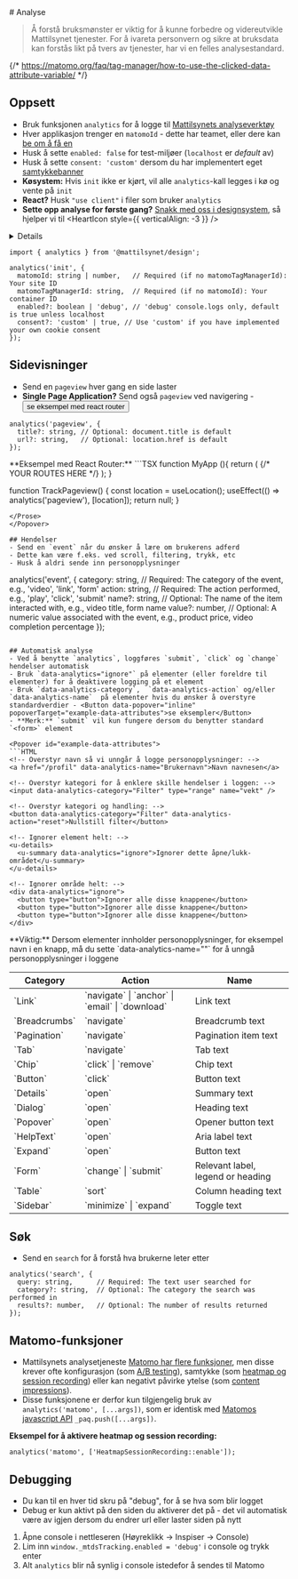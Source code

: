 
<Meta title="Designsystem/Analyse" />
# <ChartBarIcon /> Analyse

> Å forstå bruksmønster er viktig for å kunne forbedre og videreutvikle Mattilsynet tjenester.
> For å ivareta personvern og sikre at bruksdata kan forstås likt på tvers av tjenester, har vi en felles analysestandard.

<JumpTo />

{/* https://matomo.org/faq/tag-manager/how-to-use-the-clicked-data-attribute-variable/ */}

## Oppsett
- Bruk funksjonen `analytics` for å logge til [Mattilsynets analyseverktøy](https://mattilsynet.matomo.cloud/)
- Hver applikasjon trenger en `matomoId` - dette har teamet, eller dere kan [be om å få en](https://mattilsynet-hq.slack.com/archives/C03FAJ7N1EU)
- Husk å sette `enabled: false` for test-miljøer (`localhost` er *default* av)
- Husk å sette `consent: 'custom'` dersom du har implementert eget [samtykkebanner](https://www.datatilsynet.no/personvern-pa-ulike-omrader/internett-og-apper/bruk-av-informasjonskapsler-og-andre-sporingsteknologier/)
- **Køsystem:** Hvis `init` ikke er kjørt, vil alle `analytics`-kall legges i kø og vente på `init`
- **React?** Husk `"use client"` i filer som bruker `analytics`
- **Sette opp analyse for første gang?** [Snakk med oss i designsystem](https://mattilsynet-hq.slack.com/archives/C03FAJ7N1EU), så hjelper vi til <HeartIcon style={{ verticalAlign: -3 }} />

<Details>
<Details.Summary>Hva gjør `analytics` som jeg ikke får ved å bruke Matomo direkte?</Details.Summary>

Mattilsynet bruker for tiden [Matomo](https://matomo.org/) som analyseverktøy, og `analytics` er en wrapper rundt Matomos [JavaScript API](https://developer.matomo.org/guides/tracking-javascript-guide). Dette gir oss: 
- en felles standard for hvordan vi logger data
- en felles [melding om informasjonskapsler i henhold til Ekomloven](https://www.datatilsynet.no/personvern-pa-ulike-omrader/internett-og-apper/bruk-av-informasjonskapsler-og-andre-sporingsteknologier/8.-bruk-klare-og-enkle-formuleringer-i-knapper-eller-tilsvarende-losninger/)
- automatisk [logging av en rekke hendelser](#automatisk-analyse)
- automatisk [logging av utgående lenker og nedlastingsknapper](https://developer.matomo.org/guides/tracking-javascript-guide#download-and-outlink-tracking)
- deaktivert [heatmap and session recording](https://developer.matomo.org/guides/heatmap-session-recording/setup) fordi dette krever samtykke ([kan overstyres](#matomo-funksjoner))
- mulighet for å enkelt bytte ut Matomo eller legge til flere analysetjenester på sikt

</Details>

```
import { analytics } from '@mattilsynet/design';

analytics('init', {
  matomoId: string | number,   // Required (if no matomoTagManagerId): Your site ID
  matomoTagManagerId: string,  // Required (if no matomoId): Your container ID
  enabled?: boolean | 'debug', // 'debug' console.logs only, default is true unless localhost
  consent?: 'custom' | true, // Use 'custom' if you have implemented your own cookie consent
});
```

## Sidevisninger
- Send en `pageview` hver gang en side laster
- **Single Page Application?** Send også `pageview` ved navigering - <Button data-popover="inline" popoverTarget="example-react-router">se eksempel med react router</Button>

```
analytics('pageview', {
  title?: string, // Optional: document.title is default
  url?: string,   // Optional: location.href is default
});
```

<Popover id="example-react-router">
<Prose>
**Eksempel med React Router:**
```TSX
function MyApp (){
  return (
    <BrowserRouter>
      <TrackPageview />
      {/* YOUR ROUTES HERE */}
    </BrowserRouter>
  );
}

function TrackPageview() {
  const location = useLocation();
  useEffect(() => analytics('pageview'), [location]);
  return null;
}
```
</Prose>
</Popover>

## Hendelser
- Send en `event` når du ønsker å lære om brukerens adferd
- Dette kan være f.eks. ved scroll, filtering, trykk, etc
- Husk å aldri sende inn personopplysninger

```
analytics('event', {
  category: string, // Required: The category of the event, e.g., 'video', 'link', 'form'
  action: string,   // Required: The action performed, e.g., 'play', 'click', 'submit'
  name?: string,    // Optional: The name of the item interacted with, e.g., video title, form name
  value?: number,   // Optional: A numeric value associated with the event, e.g., product price, video completion percentage
});
```

## Automatisk analyse
- Ved å benytte `analytics`, loggføres `submit`, `click` og `change` hendelser automatisk
- Bruk `data-analytics="ignore"` på elementer (eller foreldre til elementer) for å deaktivere logging på et element
- Bruk `data-analytics-category`,  `data-analytics-action` og/eller `data-analytics-name`  på elementer hvis du ønsker å overstyre standardverdier - <Button data-popover="inline" popoverTarget="example-data-attributes">se eksempler</Button>
- **Merk:** `submit` vil kun fungere dersom du benytter standard `<form>` element

<Popover id="example-data-attributes">
```HTML
<!-- Overstyr navn så vi unngår å logge personopplysninger: -->
<a href="/profil" data-analytics-name="Brukernavn">Navn navnesen</a>

<!-- Overstyr kategori for å enklere skille hendelser i loggen: -->
<input data-analytics-category="Filter" type="range" name="vekt" />

<!-- Overstyr kategori og handling: -->
<button data-analytics-category="Filter" data-analytics-action="reset">Nullstill filter</button>

<!-- Ignorer element helt: -->
<u-details>
  <u-summary data-analytics="ignore">Ignorer dette åpne/lukk-området</u-summary>
</u-details>

<!-- Ignorer område helt: -->
<div data-analytics="ignore">
  <button type="button">Ignorer alle disse knappene</button>
  <button type="button">Ignorer alle disse knappene</button>
  <button type="button">Ignorer alle disse knappene</button>
</div>
```
</Popover>

<Alert data-color="warning">
**Viktig:** Dersom elementer innholder personopplysninger, for eksempel navn i en knapp, må du sette `data-analytics-name=""` for å unngå personopplysninger i loggene
</Alert>

<Table data-size="sm">
  <thead>
    <tr><th>Category</th><th>Action</th><th>Name</th></tr>
  </thead>
  <tbody>
    <tr><td>`Link`</td><td>`navigate` | `anchor` | `email` | `download`</td><td>Link text</td></tr>
    <tr><td>`Breadcrumbs`</td><td>`navigate`</td><td>Breadcrumb text</td></tr>
    <tr><td>`Pagination`</td><td>`navigate`</td><td>Pagination item text</td></tr>
    <tr><td>`Tab`</td><td>`navigate`</td><td>Tab text</td></tr>
    <tr><td>`Chip`</td><td>`click` | `remove`</td><td>Chip text</td></tr>
    <tr><td>`Button`</td><td>`click`</td><td>Button text</td></tr>
    <tr><td>`Details`</td><td>`open`</td><td>Summary text</td></tr>
    <tr><td>`Dialog`</td><td>`open`</td><td>Heading text</td></tr>
    <tr><td>`Popover`</td><td>`open`</td><td>Opener button text</td></tr>
    <tr><td>`HelpText`</td><td>`open`</td><td>Aria label text</td></tr>
    <tr><td>`Expand`</td><td>`open`</td><td>Button text</td></tr>
    <tr><td>`Form`</td><td>`change` | `submit`</td><td>Relevant label, legend or heading</td></tr>
    <tr><td>`Table`</td><td>`sort`</td><td>Column heading text</td></tr>
    <tr><td>`Sidebar`</td><td>`minimize` | `expand`</td><td>Toggle text</td></tr>
  </tbody>
</Table>


## Søk
- Send en `search` for å forstå hva brukerne leter etter

```
analytics('search', {
  query: string,      // Required: The text user searched for
  category?: string,  // Optional: The category the search was performed in
  results?: number,   // Optional: The number of results returned
});
```

## Matomo-funksjoner
- Mattilsynets analysetjeneste [Matomo har flere funksjoner](https://developer.matomo.org/guides/tracking-javascript-guide), men
disse krever ofte konfigurasjon (som [A/B testing](https://developer.matomo.org/guides/ab-tests/browser)), samtykke (som [heatmap og session recording](https://developer.matomo.org/guides/heatmap-session-recording/setup)) eller kan negativt påvirke ytelse (som [content impressions](https://developer.matomo.org/guides/tracking-javascript-guide#track-all-content-impressions-within-a-page)).
- Disse funksjonene er derfor kun tilgjengelig bruk av `analytics('matomo', [...args])`, som er identisk med [Matomos javascript API](https://developer.matomo.org/guides/tracking-javascript-guide) `_paq.push([...args])`.

**Eksempel for å aktivere heatmap og session recording:**

```
analytics('matomo', ['HeatmapSessionRecording::enable']);
```

## Debugging
- Du kan til en hver tid skru på "debug", for å se hva som blir logget
- Debug er kun aktivt på den siden du aktiverer det på - det vil automatisk være av igjen dersom du endrer url eller laster siden på nytt
1. Åpne console i nettleseren (Høyreklikk &rarr; Inspiser &rarr; Console)
2. Lim inn `window._mtdsTracking.enabled = 'debug'` i console og trykk enter
3. Alt `analytics` blir nå synlig i console istedefor å sendes til Matomo

